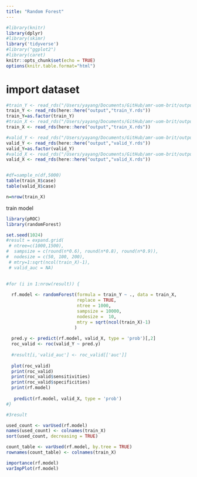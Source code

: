 ```yaml
---
title: "Random Forest"
---
```


```r
#library(knitr)
library(dplyr)
#library(skimr)
library('tidyverse')
#library("ggplot2")
#library(caret)
knitr::opts_chunk$set(echo = TRUE)
options(knitr.table.format="html")

```

# import dataset
```r
#train_Y <- read_rds("/Users/yayang/Documents/GitHub/amr-uom-brit/output/train_Y.rds")
train_Y <- read_rds(here::here("output","train_Y.rds"))
train_Y=as.factor(train_Y)
#train_X <- read_rds("/Users/yayang/Documents/GitHub/amr-uom-brit/output/train_X.rds")
train_X <- read_rds(here::here("output","train_X.rds"))

#valid_Y <- read_rds("/Users/yayang/Documents/GitHub/amr-uom-brit/output/valid_Y.rds")
valid_Y <- read_rds(here::here("output","valid_Y.rds"))
valid_Y=as.factor(valid_Y)
#valid_X <- read_rds("/Users/yayang/Documents/GitHub/amr-uom-brit/output/valid_X.rds")
valid_X <- read_rds(here::here("output","valid_X.rds"))


#df=sample_n(df,5000)
table(train_X$case)
table(valid_X$case)

n=nrow(train_X)
```

train model
```r
library(pROC)
library(randomForest)

set.seed(1024)
#result = expand.grid(
 # ntree=c(1000,1500),
#  sampsize = c(round(n*0.6), round(n*0.8), round(n*0.9)),
#  nodesize = c(50, 100, 200),
 # mtry=1:sqrt(ncol(train_X)-1),
 # valid_auc = NA)
               

#for (i in 1:nrow(result)) {
  
  rf.model <- randomForest(formula = train_Y ~ ., data = train_X, 
                           replace = TRUE,
                           ntree = 1000,
                           sampsize = 10000,
                           nodesize =  10,
                           mtry = sqrt(ncol(train_X)-1)
                          )
  
  pred.y <- predict(rf.model, valid_X, type = 'prob')[,2]
  roc_valid <- roc(valid_Y ~ pred.y)
  
  #result[i,'valid_auc'] <- roc_valid[['auc']]
  
  plot(roc_valid)
  print(roc_valid)
  print(roc_valid$sensitivities)
  print(roc_valid$specificities)
  print(rf.model)
  
   predict(rf.model, valid_X, type = 'prob')
#}

#3result
```
```r
used_count <- varUsed(rf.model)
names(used_count) <- colnames(train_X)
sort(used_count, decreasing = TRUE)
```


```r
count_table <- varUsed(rf.model, by.tree = TRUE)
rownames(count_table) <- colnames(train_X)
```

```r
importance(rf.model)
varImpPlot(rf.model)
```

